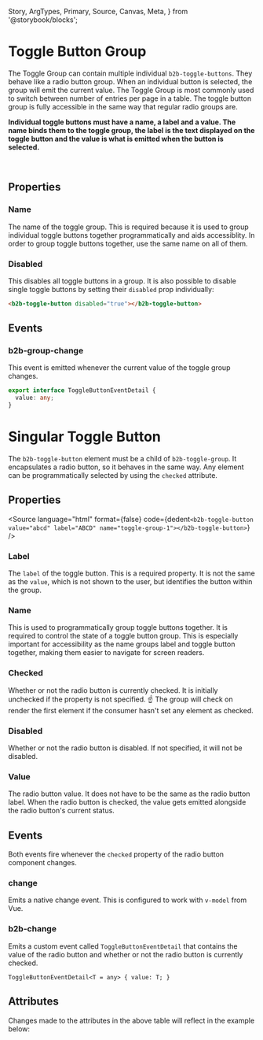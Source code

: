   Story,
  ArgTypes,
  Primary,
  Source,
  Canvas,
  Meta,
} from '@storybook/blocks';



<Meta of={ToggleGroupStories} />

# Toggle Button Group

<Canvas columns={3} withSource="open" withToolbar={false}>
  <Story id="components-interaction-toggle-button-group--story-010-default" />
</Canvas>

The Toggle Group can contain multiple individual `b2b-toggle-buttons`. They behave
like a radio button group. When an individual button is selected, the group will emit
the current value. The Toggle Group is most commonly used to switch between number of
entries per page in a table. The toggle button group is fully accessible in the same
way that regular radio groups are.

**Individual toggle buttons must have a name, a label and a value. The name binds them to the toggle
group, the label is the text displayed on the toggle button and the value is what is emitted
when the button is selected.**

<br />

## Properties

### Name

The name of the toggle group. This is required because it is used to group individual
toggle buttons together programmatically and aids accessiblity. In order to group
toggle buttons together, use the same name on all of them.

### Disabled

This disables all toggle buttons in a group. It is also possible to disable single
toggle buttons by setting their `disabled` prop individually:

```html
<b2b-toggle-button disabled="true"></b2b-toggle-button>
```

## Events

### b2b-group-change

This event is emitted whenever the current value of the toggle group changes.

```typescript
export interface ToggleButtonEventDetail {
  value: any;
}
```

# Singular Toggle Button

The `b2b-toggle-button` element must be a child of `b2b-toggle-group`. It encapsulates a radio button, so it
behaves in the same way. Any element can be programmatically selected by using the `checked` attribute.

## Properties

<Source
  language="html"
  format={false}
  code={dedent`
    <b2b-toggle-button value="abcd" label="ABCD" name="toggle-group-1"></b2b-toggle-button>
  `}
/>

### Label

The `label` of the toggle button. This is a required property. It is not the same as the `value`, which
is not shown to the user, but identifies the button within the group.

### Name

This is used to programmatically group toggle buttons together. It is required to control the state of a toggle button
group.
This is especially important for accessibility as the name groups label and toggle button together, making them
easier to navigate for screen readers.

### Checked

Whether or not the radio button is currently checked. It is initially unchecked if the property is not specified.
☝️ The group will check on render the first element if the consumer hasn't set any element as checked.

### Disabled

Whether or not the radio button is disabled. If not specified, it will not be disabled.

### Value

The radio button value. It does not have to be the same as the radio button label. When the radio button is checked,
the value gets emitted alongside the radio button's current status.

## Events

Both events fire whenever the `checked` property of the radio button component changes.

### change

Emits a native change event. This is configured to work with `v-model` from Vue.

### b2b-change

Emits a custom event called `ToggleButtonEventDetail` that contains the value of the radio button and whether or not the
radio button is currently checked.

`ToggleButtonEventDetail<T = any> {
value: T;
}`

## Attributes

<ArgTypes of={ToggleGroupStories} />
Changes made to the attributes in the above table will reflect in the example
below:
<Primary />
